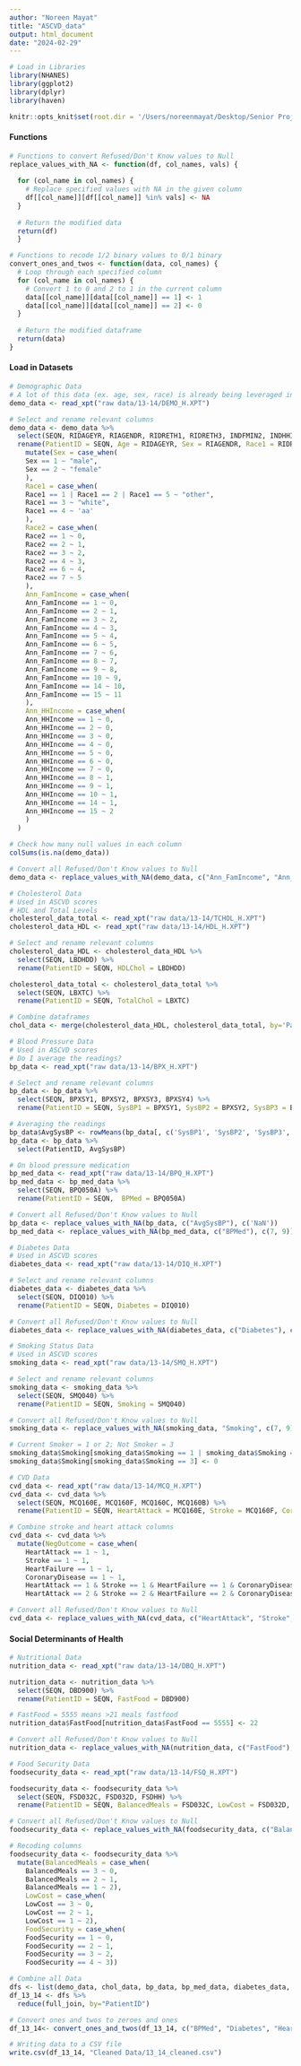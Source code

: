 ```yaml
---
author: "Noreen Mayat" 
title: "ASCVD_data"
output: html_document
date: "2024-02-29"
---
```


```r
# Load in Libraries
library(NHANES)
library(ggplot2)
library(dplyr)
library(haven)

knitr::opts_knit$set(root.dir = '/Users/noreenmayat/Desktop/Senior Project')
```

#### Functions
```r
# Functions to convert Refused/Don't Know values to Null
replace_values_with_NA <- function(df, col_names, vals) {
  
  for (col_name in col_names) {
    # Replace specified values with NA in the given column
    df[[col_name]][df[[col_name]] %in% vals] <- NA
  }
  
  # Return the modified data
  return(df)
  }

# Functions to recode 1/2 binary values to 0/1 binary 
convert_ones_and_twos <- function(data, col_names) {
  # Loop through each specified column
  for (col_name in col_names) {
    # Convert 1 to 0 and 2 to 1 in the current column
    data[[col_name]][data[[col_name]] == 1] <- 1
    data[[col_name]][data[[col_name]] == 2] <- 0
  }
  
  # Return the modified dataframe
  return(data)
}
```

#### Load in Datasets
```r
# Demographic Data 
# A lot of this data (ex. age, sex, race) is already being leveraged in computing current ASCVD scores 
demo_data <- read_xpt("raw data/13-14/DEMO_H.XPT")

# Select and rename relevant columns
demo_data <- demo_data %>% 
  select(SEQN, RIDAGEYR, RIAGENDR, RIDRETH1, RIDRETH3, INDFMIN2, INDHHIN2, INDFMPIR) %>%
  rename(PatientID = SEQN, Age = RIDAGEYR, Sex = RIAGENDR, Race1 = RIDRETH1, Race2 = RIDRETH3, Ann_FamIncome = INDFMIN2, Ann_HHIncome = INDHHIN2, PovertyRatio = INDFMPIR) %>% 
    mutate(Sex = case_when(
    Sex == 1 ~ "male",
    Sex == 2 ~ "female"
    ),
    Race1 = case_when(
    Race1 == 1 | Race1 == 2 | Race1 == 5 ~ "other",
    Race1 == 3 ~ "white",
    Race1 == 4 ~ 'aa'
    ),
    Race2 = case_when(
    Race2 == 1 ~ 0,
    Race2 == 2 ~ 1,
    Race2 == 3 ~ 2,
    Race2 == 4 ~ 3,
    Race2 == 6 ~ 4,
    Race2 == 7 ~ 5
    ),
    Ann_FamIncome = case_when(
    Ann_FamIncome == 1 ~ 0,
    Ann_FamIncome == 2 ~ 1,
    Ann_FamIncome == 3 ~ 2,
    Ann_FamIncome == 4 ~ 3,
    Ann_FamIncome == 5 ~ 4,
    Ann_FamIncome == 6 ~ 5,
    Ann_FamIncome == 7 ~ 6,
    Ann_FamIncome == 8 ~ 7,
    Ann_FamIncome == 9 ~ 8,
    Ann_FamIncome == 10 ~ 9,
    Ann_FamIncome == 14 ~ 10,
    Ann_FamIncome == 15 ~ 11
    ),
    Ann_HHIncome = case_when(
    Ann_HHIncome == 1 ~ 0,
    Ann_HHIncome == 2 ~ 0,
    Ann_HHIncome == 3 ~ 0,
    Ann_HHIncome == 4 ~ 0,
    Ann_HHIncome == 5 ~ 0,
    Ann_HHIncome == 6 ~ 0,
    Ann_HHIncome == 7 ~ 0,
    Ann_HHIncome == 8 ~ 1,
    Ann_HHIncome == 9 ~ 1,
    Ann_HHIncome == 10 ~ 1,
    Ann_HHIncome == 14 ~ 1,
    Ann_HHIncome == 15 ~ 2
    )
  )
  
# Check how many null values in each column
colSums(is.na(demo_data))

# Convert all Refused/Don't Know values to Null
demo_data <- replace_values_with_NA(demo_data, c("Ann_FamIncome", "Ann_HHIncome"), c(12, 13, 77, 99))
```

```r
# Cholesterol Data
# Used in ASCVD scores
# HDL and Total Levels
cholesterol_data_total <- read_xpt("raw data/13-14/TCHOL_H.XPT")
cholesterol_data_HDL <- read_xpt("raw data/13-14/HDL_H.XPT")

# Select and rename relevant columns
cholesterol_data_HDL <- cholesterol_data_HDL %>% 
  select(SEQN, LBDHDD) %>% 
  rename(PatientID = SEQN, HDLChol = LBDHDD)

cholesterol_data_total <- cholesterol_data_total %>% 
  select(SEQN, LBXTC) %>% 
  rename(PatientID = SEQN, TotalChol = LBXTC)

# Combine dataframes
chol_data <- merge(cholesterol_data_HDL, cholesterol_data_total, by='PatientID')
```

```r
# Blood Pressure Data
# Used in ASCVD scores
# Do I average the readings? 
bp_data <- read_xpt("raw data/13-14/BPX_H.XPT")

# Select and rename relevant columns
bp_data <- bp_data %>% 
  select(SEQN, BPXSY1, BPXSY2, BPXSY3, BPXSY4) %>% 
  rename(PatientID = SEQN, SysBP1 = BPXSY1, SysBP2 = BPXSY2, SysBP3 = BPXSY3, SysBP4 = BPXSY4)

# Averaging the readings 
bp_data$AvgSysBP <- rowMeans(bp_data[, c('SysBP1', 'SysBP2', 'SysBP3', 'SysBP4')], na.rm=TRUE)
bp_data <- bp_data %>% 
  select(PatientID, AvgSysBP)

# On blood pressure medication
bp_med_data <- read_xpt("raw data/13-14/BPQ_H.XPT")
bp_med_data <- bp_med_data %>% 
  select(SEQN, BPQ050A) %>% 
  rename(PatientID = SEQN,  BPMed = BPQ050A)

# Convert all Refused/Don't Know values to Null
bp_data <- replace_values_with_NA(bp_data, c("AvgSysBP"), c('NaN'))
bp_med_data <- replace_values_with_NA(bp_med_data, c("BPMed"), c(7, 9))
```

```r
# Diabetes Data
# Used in ASCVD scores
diabetes_data <- read_xpt("raw data/13-14/DIQ_H.XPT")

# Select and rename relevant columns
diabetes_data <- diabetes_data %>% 
  select(SEQN, DIQ010) %>% 
  rename(PatientID = SEQN, Diabetes = DIQ010)

# Convert all Refused/Don't Know values to Null
diabetes_data <- replace_values_with_NA(diabetes_data, c("Diabetes"), c(3, 7, 9))
```

```r
# Smoking Status Data
# Used in ASCVD scores
smoking_data <- read_xpt("raw data/13-14/SMQ_H.XPT")

# Select and rename relevant columns
smoking_data <- smoking_data %>% 
  select(SEQN, SMQ040) %>% 
  rename(PatientID = SEQN, Smoking = SMQ040)

# Convert all Refused/Don't Know values to Null
smoking_data <- replace_values_with_NA(smoking_data, "Smoking", c(7, 9))

# Current Smoker = 1 or 2; Not Smoker = 3
smoking_data$Smoking[smoking_data$Smoking == 1 | smoking_data$Smoking == 2] <- 1
smoking_data$Smoking[smoking_data$Smoking == 3] <- 0
```

```r
# CVD Data
cvd_data <- read_xpt("raw data/13-14/MCQ_H.XPT")
cvd_data <- cvd_data %>% 
  select(SEQN, MCQ160E, MCQ160F, MCQ160C, MCQ160B) %>% 
  rename(PatientID = SEQN, HeartAttack = MCQ160E, Stroke = MCQ160F, CoronaryDisease = MCQ160C, HeartFailure = MCQ160B)

# Combine stroke and heart attack columns
cvd_data <- cvd_data %>% 
  mutate(NegOutcome = case_when(
    HeartAttack == 1 ~ 1,
    Stroke == 1 ~ 1,
    HeartFailure == 1 ~ 1,
    CoronaryDisease == 1 ~ 1, 
    HeartAttack == 1 & Stroke == 1 & HeartFailure == 1 & CoronaryDisease == 1 ~ 1,
    HeartAttack == 2 & Stroke == 2 & HeartFailure == 2 & CoronaryDisease == 2 ~ 0))

# Convert all Refused/Don't Know values to Null
cvd_data <- replace_values_with_NA(cvd_data, c("HeartAttack", "Stroke", "CoronaryDisease", "HeartFailure"), c(7, 9))
```

#### Social Determinants of Health
```r
# Nutritional Data
nutrition_data <- read_xpt("raw data/13-14/DBQ_H.XPT")

nutrition_data <- nutrition_data %>% 
  select(SEQN, DBD900) %>% 
  rename(PatientID = SEQN, FastFood = DBD900)

# FastFood = 5555 means >21 meals fastfood
nutrition_data$FastFood[nutrition_data$FastFood == 5555] <- 22

# Convert all Refused/Don't Know values to Null
nutrition_data <- replace_values_with_NA(nutrition_data, c("FastFood"), c(7777, 9999))

# Food Security Data
foodsecurity_data <- read_xpt("raw data/13-14/FSQ_H.XPT")

foodsecurity_data <- foodsecurity_data %>% 
  select(SEQN, FSD032C, FSD032D, FSDHH) %>% 
  rename(PatientID = SEQN, BalancedMeals = FSD032C, LowCost = FSD032D, FoodSecurity = FSDHH)

# Convert all Refused/Don't Know values to Null
foodsecurity_data <- replace_values_with_NA(foodsecurity_data, c("BalancedMeals", "LowCost"), c(7, 9))

# Recoding columns 
foodsecurity_data <- foodsecurity_data %>% 
  mutate(BalancedMeals = case_when(
    BalancedMeals == 3 ~ 0,
    BalancedMeals == 2 ~ 1,
    BalancedMeals == 1 ~ 2),
    LowCost = case_when(
    LowCost == 3 ~ 0,
    LowCost == 2 ~ 1,
    LowCost == 1 ~ 2),
    FoodSecurity = case_when(
    FoodSecurity == 1 ~ 0,
    FoodSecurity == 2 ~ 1,
    FoodSecurity == 3 ~ 2,
    FoodSecurity == 4 ~ 3))
```

```r
# Combine all Data
dfs <- list(demo_data, chol_data, bp_data, bp_med_data, diabetes_data, smoking_data, cvd_data, nutrition_data, foodsecurity_data)
df_13_14 <- dfs %>% 
  reduce(full_join, by="PatientID")

# Convert ones and twos to zeroes and ones
df_13_14<- convert_ones_and_twos(df_13_14, c("BPMed", "Diabetes", "HeartAttack", "Stroke", "CoronaryDisease", "HeartFailure"))
```

```r
# Writing data to a CSV file
write.csv(df_13_14, "Cleaned Data/13_14_cleaned.csv")
```


